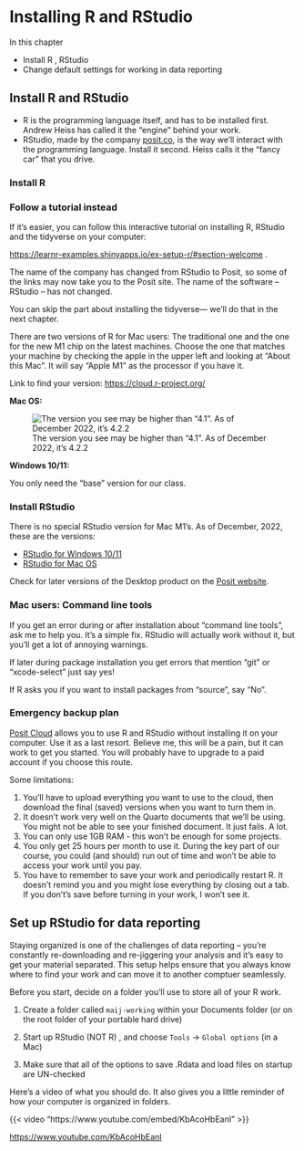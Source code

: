 # Installing R and RStudio {#r-install}

::: {.alert .alert-secondary}
::: {.alert-heading .font-weight-bolder .fs-3}
In this chapter
:::

-   Install R , RStudio
-   Change default settings for working in data reporting
:::

## Install R and RStudio

-   R is the programming language itself, and has to be installed first. Andrew Heiss has called it the "engine" behind your work.
-   RStudio, made by the company [posit.co](https://posit.co), is the way we'll interact with the programming language. Install it second. Heiss calls it the "fancy car" that you drive.


### Install R

::: callout-note
### Follow a tutorial instead
If it's easier, you can follow this interactive tutorial on installing R, RStudio and the tidyverse on your computer:

<https://learnr-examples.shinyapps.io/ex-setup-r/#section-welcome> .

The name of the company has changed from RStudio to Posit, so some of the links may now take you to the Posit site. The name of the software -- RStudio -- has not changed.

You can skip the part about installing the tidyverse--- we'll do that in the next chapter.
 
::: 

There are two versions of R for Mac users: The traditional one and the one for the new M1 chip on the latest machines. Choose the one that matches your machine by checking the apple in the upper left and looking at "About this Mac". It will say "Apple M1" as the processor if you have it.

Link to find your version: <https://cloud.r-project.org/>

**Mac OS:**

![The version you see may be higher than "4.1". As of December 2022, it's 4.2.2](assets/images/r-start-dist-macs.png)

**Windows 10/11:**

You only need the "base" version for our class.

### Install RStudio

There is no special RStudio version for Mac M1's. As of December, 2022, these are the versions:

-   [RStudio for Windows 10/11](https://download1.rstudio.org/electron/windows/RStudio-2022.12.0-353.exe)
-   [RStudio for Mac OS](https://download1.rstudio.org/electron/macos/RStudio-2022.12.0-353.dmg)

Check for later versions of the Desktop product on the [Posit website](https://posit.co/downloads/).


::: callout-note
### Mac users: Command line tools

If you get an error during or after installation about "command line tools", ask me to help you. It's a simple fix. RStudio will actually work without it, but you'll get a lot of annoying warnings.

If later during package installation you get errors that mention "git" or "xcode-select" just say yes!

If R asks you if you want to install packages from "source", say "No".
:::

### Emergency backup plan

[Posit Cloud](https://posit.cloud/) allows you to use R and RStudio without installing it on your computer. Use it as a last resort. Believe me, this will be a pain, but it can work to get you started. You will probably have to upgrade to a paid account if you choose this route. 

Some limitations: 

1. You'll have to upload everything you want to use to the cloud, then download the final (saved) versions when you want to turn them in.  
2. It doesn't work very well on the Quarto documents that we'll be using. You might not be able to see your finished document. It just fails. A lot.
3. You can only use 1GB RAM - this won't be enough for some projects. 
4. You only get 25 hours per month to use it. During the key part of our course, you could (and should) run out of time and won't be able to access your work until you pay.
5. You have to remember to save your work and periodically restart R. It doesn't remind you and you might lose everything by closing out a tab. If you don't's save before turning in your work, I won't see it. 


## Set up RStudio for data reporting

Staying organized is one of the challenges of data reporting -- you're constantly re-downloading and re-jiggering your analysis and it's easy to get your material separated. This setup helps ensure that you always know where to find your work and can move it to another comptuer seamlessly.

Before you start, decide on a folder you'll use to store all of your R work.

::: {.alert .alert-sucess .alert-dothis}
1.  Create a folder called `maij-working` within your Documents folder (or on the root folder of your portable hard drive)

2.  Start up RStudio (NOT R) , and choose `Tools` -\> `Global options` (in a Mac)

3.  Make sure that all of the options to save .Rdata and load files on startup are UN-checked
:::

Here's a video of what you should do. It also gives you a little reminder of how your computer is organized in folders. 

::: {.content-visible when-format="html"}
{{< video "https://www.youtube.com/embed/KbAcoHbEanI" >}}
:::

<!-- don't try to keep it for pdf format-->

::: {.content-visible when-format="pdf"}
<https://www.youtube.com/KbAcoHbEanI>
:::


